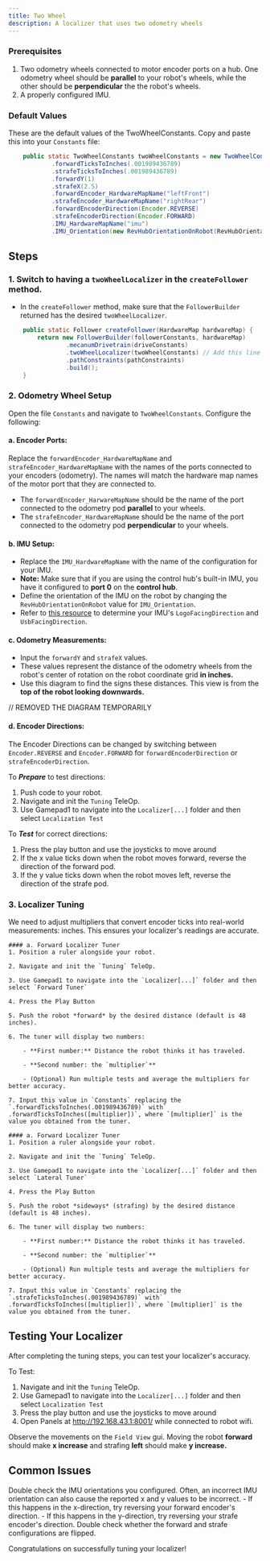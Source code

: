 ```yaml
---
title: Two Wheel
description: A localizer that uses two odometry wheels
---
```



### Prerequisites
1. Two odometry wheels connected to motor encoder ports on a hub. One odometry wheel should be **parallel** to your robot's wheels, while the other should be **perpendicular** the the robot's wheels. 
2. A properly configured IMU. 

### Default Values

These are the default values of the TwoWheelConstants. Copy and paste this into your `Constants` file:

```java title="Constants.java"
    public static TwoWheelConstants twoWheelConstants = new TwoWheelConstants()
            .forwardTicksToInches(.001989436789)
            .strafeTicksToInches(.001989436789)
            .forwardY(1)
            .strafeX(2.5)
            .forwardEncoder_HardwareMapName("leftFront")
            .strafeEncoder_HardwareMapName("rightRear")
            .forwardEncoderDirection(Encoder.REVERSE)
            .strafeEncoderDirection(Encoder.FORWARD)
            .IMU_HardwareMapName("imu")
            .IMU_Orientation(new RevHubOrientationOnRobot(RevHubOrientationOnRobot.LogoFacingDirection.UP, RevHubOrientationOnRobot.UsbFacingDirection.LEFT));
```

## Steps

### 1. Switch to having a `twoWheelLocalizer` in the `createFollower` method.
- In the `createFollower` method, make sure that the `FollowerBuilder` returned has the desired `twoWheelLocalizer`.
```java title="twoWheelLocalizer.java"
    public static Follower createFollower(HardwareMap hardwareMap) {
        return new FollowerBuilder(followerConstants, hardwareMap)
                .mecanumDrivetrain(driveConstants)
                .twoWheelLocalizer(twoWheelConstants) // Add this line
                .pathConstraints(pathConstraints)
                .build();
    }
```    

### 2. Odometry Wheel Setup
Open the file `Constants` and navigate to `TwoWheelConstants`. Configure the following:

#### a. Encoder Ports:
Replace the `forwardEncoder_HardwareMapName` and `strafeEncoder_HardwareMapName` with the names of the ports connected to your encoders (odometry).
The names will match the hardware map names of the motor port that they are connected to.

- The `forwardEncoder_HarwareMapName` should be the name of the port connected to the odometry pod **parallel** to your wheels. 
- The `strafeEncoder_HardwareMapName` should be the name of the port connected to the odometry pod **perpendicular** to your wheels.

#### b. IMU Setup:
- Replace the `IMU_HardwareMapName` with the name of the configuration for your IMU.
- **Note:** Make sure that if you are using the control hub's built-in IMU, you have it configured to **port 0** on the **control hub**.
- Define the orientation of the IMU on the robot by changing the `RevHubOrientationOnRobot` value for `IMU_Orientation`. 
- Refer to [this resource](https://ftc-docs.firstinspires.org/en/latest/programming_resources/imu/imu.html?highlight=imu#physical-hub-mounting) to determine your IMU's `LogoFacingDirection` and `UsbFacingDirection`.

#### c. Odometry Measurements:
- Input the `forwardY` and `strafeX` values.
- These values represent the distance of the odometry wheels from the robot's center of rotation on the robot coordinate grid **in inches.**
- Use this diagram to find the signs these distances. This view is from the **top of the robot looking downwards.**

// REMOVED THE DIAGRAM TEMPORARILY

#### d. Encoder Directions:
The Encoder Directions can be changed by switching between `Encoder.REVERSE` and `Encoder.FORWARD` for `forwardEncoderDirection` or `strafeEncoderDirection`.

To ***Prepare*** to test directions:
1. Push code to your robot.
2. Navigate and init the `Tuning` TeleOp.
3. Use Gamepad1 to navigate into the `Localizer[...]` folder and then select `Localization Test`

To ***Test*** for correct directions:
1. Press the play button and use the joysticks to move around
2. If the x value ticks down when the robot moves forward, reverse the direction of the forward pod.
3. If the y value ticks down when the robot moves left, reverse the direction of the strafe pod.

### 3. Localizer Tuning
We need to adjust multipliers that convert encoder ticks into real-world measurements: inches. This ensures your localizer's readings are accurate.

    #### a. Forward Localizer Tuner
    1. Position a ruler alongside your robot.

    2. Navigate and init the `Tuning` TeleOp.

    3. Use Gamepad1 to navigate into the `Localizer[...]` folder and then select `Forward Tuner`

    4. Press the Play Button

    5. Push the robot *forward* by the desired distance (default is 48 inches).

    6. The tuner will display two numbers:

        - **First number:** Distance the robot thinks it has traveled.

        - **Second number: the `multiplier`**

        - (Optional) Run multiple tests and average the multipliers for better accuracy.

    7. Input this value in `Constants` replacing the `.forwardTicksToInches(.001989436789)` with` .forwardTicksToInches([multiplier])`, where `[multiplier]` is the value you obtained from the tuner.

    #### a. Forward Localizer Tuner
    1. Position a ruler alongside your robot.

    2. Navigate and init the `Tuning` TeleOp.

    3. Use Gamepad1 to navigate into the `Localizer[...]` folder and then select `Lateral Tuner`

    4. Press the Play Button

    5. Push the robot *sideways* (strafing) by the desired distance (default is 48 inches).

    6. The tuner will display two numbers:

        - **First number:** Distance the robot thinks it has traveled.

        - **Second number: the `multiplier`**

        - (Optional) Run multiple tests and average the multipliers for better accuracy.

    7. Input this value in `Constants` replacing the `.strafeTicksToInches(.001989436789)` with` .forwardTicksToInches([multiplier])`, where `[multiplier]` is the value you obtained from the tuner.

## Testing Your Localizer
After completing the tuning steps, you can test your localizer's accuracy.

To Test:
1. Navigate and init the `Tuning` TeleOp.
2. Use Gamepad1 to navigate into the `Localizer[...]` folder and then select `Localization Test`
3. Press the play button and use the joysticks to move around
4. Open Panels at http://192.168.43.1:8001/ while connected to robot wifi.

Observe the movements on the `Field View` gui. 
Moving the robot **forward** should make **x increase** and strafing **left** should make **y increase.**

## Common Issues
<Accordions type="single">
    <Accordion title="Heading is very off / moving the robot forward causes the heading to change dramatically">
        Double check the IMU orientations you configured. Often, an incorrect IMU orientation can also cause the reported x and y values to be incorrect. 
    </Accordion>
    <Accordion title="The reported x or y values are the opposite of what it should be">
        - If this happens in the x-direction, try reversing your forward encoder's direction. 
        - If this happens in the y-direction, try reversing your strafe encoder's direction. 
    </Accordion>
    <Accordion title="The x and y values are flipped">
        Double check whether the forward and strafe configurations are flipped. 
    </Accordion>
</Accordions>

Congratulations on successfully tuning your localizer!